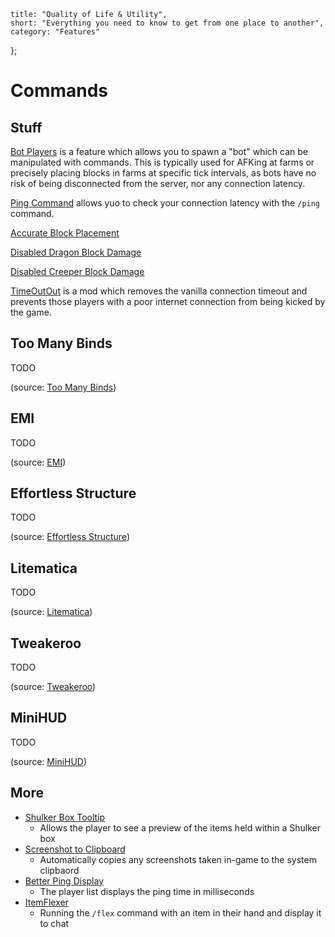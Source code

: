 	title: "Quality of Life & Utility",
	short: "Everything you need to know to get from one place to another",
	category: "Features"
};

# Commands

## Stuff

[Bot Players](https://github.com/gnembon/fabric-carpet/wiki/Current-Available-Settings#commandplayer) is a feature which allows you to spawn a "bot" which can be manipulated with commands. This is typically used for AFKing at farms or precisely placing blocks in farms at specific tick intervals, as bots have no risk of being disconnected from the server, nor any connection latency.

[Ping Command](https://github.com/gnembon/carpet-extra#commandping) allows yuo to check your connection latency with the `/ping` command.

[Accurate Block Placement](https://github.com/gnembon/carpet-extra#accurateblockplacement)

[Disabled Dragon Block Damage](https://github.com/manyrandomthings/minitweaks#dragonblockdamage)

[Disabled Creeper Block Damage](https://github.com/manyrandomthings/minitweaks#nocreeperblockbreaking)

[TimeOutOut](https://modrinth.com/mod/timeoutout) is a mod which removes the vanilla connection timeout and prevents those players with a poor internet connection from being kicked by the game.

## Too Many Binds

TODO

(source: [Too Many Binds](https://modrinth.com/mod/too-many-binds))

## EMI

TODO

(source: [EMI](https://modrinth.com/mod/fRiHVvU7))

## Effortless Structure

TODO

(source: [Effortless Structure](https://modrinth.com/mod/EF68hjiy))

## Litematica

TODO

(source: [Litematica](https://modrinth.com/mod/litematica))

## Tweakeroo

TODO

(source: [Tweakeroo](https://modrinth.com/mod/tweakeroo))

## MiniHUD

TODO

(source: [MiniHUD](https://modrinth.com/mod/UMxybHE8))

## More

-   [Shulker Box Tooltip](https://modrinth.com/mod/shulkerboxtooltip)
    -   Allows the player to see a preview of the items held within a Shulker box
-   [Screenshot to Clipboard](https://modrinth.com/mod/screenshot-to-clipboard)
    -   Automatically copies any screenshots taken in-game to the system clipbaord
-   [Better Ping Display ](https://modrinth.com/mod/better-ping-display-fabric)
    -   The player list displays the ping time in milliseconds
-   [ItemFlexer](https://modrinth.com/mod/pOYa13DM)
    -   Running the `/flex` command with an item in their hand and display it to chat
